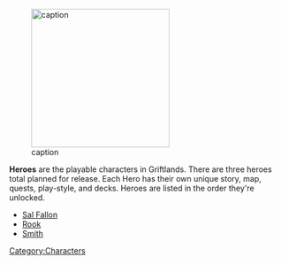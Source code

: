 [[File:Char1.png|link=|none|250px|caption]]

'''Heroes''' are the playable characters in Griftlands. There are three heroes total planned for release. Each Hero has their own unique story, map, quests, play-style, and decks. Heroes are listed in the order they're unlocked.

* [[Sal|Sal Fallon]]
* [[Rook|Rook]]
* [[Smith|Smith]]

[[Category:Characters]]